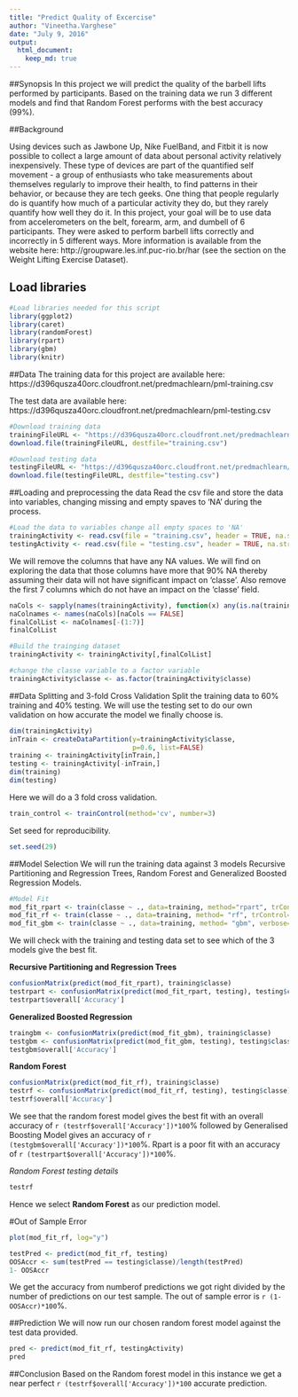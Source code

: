 ---
title: "Predict Quality of Excercise"
author: "Vineetha.Varghese"
date: "July 9, 2016"
output: 
  html_document: 
    keep_md: true
---
##Synopsis
In this project we will predict the quality of the barbell lifts performed by participants. Based on the training data we run 3 different models and find that Random Forest performs with the best accuracy (99%).

##Background

Using devices such as Jawbone Up, Nike FuelBand, and Fitbit it is now possible to collect a large amount of data about personal activity relatively inexpensively. These type of devices are part of the quantified self movement - a group of enthusiasts who take measurements about themselves regularly to improve their health, to find patterns in their behavior, or because they are tech geeks. One thing that people regularly do is quantify how much of a particular activity they do, but they rarely quantify how well they do it. In this project, your goal will be to use data from accelerometers on the belt, forearm, arm, and dumbell of 6 participants. They were asked to perform barbell lifts correctly and incorrectly in 5 different ways. More information is available from the website here: http://groupware.les.inf.puc-rio.br/har (see the section on the Weight Lifting Exercise Dataset).

## Load libraries
```{r, results='hide', message=FALSE, warning=FALSE}
#Load libraries needed for this script
library(ggplot2)
library(caret)
library(randomForest)
library(rpart)
library(gbm)
library(knitr)
```

##Data
The training data for this project are available here:
https://d396qusza40orc.cloudfront.net/predmachlearn/pml-training.csv

The test data are available here:
https://d396qusza40orc.cloudfront.net/predmachlearn/pml-testing.csv


```{r}
#Download training data
trainingFileURL <- "https://d396qusza40orc.cloudfront.net/predmachlearn/pml-training.csv?accessType = DOWNLOAD"
download.file(trainingFileURL, destfile="training.csv")

#Download testing data
testingFileURL <- "https://d396qusza40orc.cloudfront.net/predmachlearn/pml-testing.csv?accessType = DOWNLOAD"
download.file(testingFileURL, destfile="testing.csv")

```

##Loading and preprocessing the data
Read the csv file and store the data into variables, changing missing and empty spaves to 'NA' during the process.

```{r}
#Load the data to variables change all empty spaces to 'NA'
trainingActivity <- read.csv(file = "training.csv", header = TRUE, na.strings=c(""," ","NA"))
testingActivity <- read.csv(file = "testing.csv", header = TRUE, na.strings=c(""," ","NA"))
```

We will remove the columns that have any NA values. We will find on exploring the data that those columns have more that 90% NA thereby assuming their data will not have significant impact on 'classe'. Also remove the first 7 columns which do not have an impact on the 'classe' field.

```{r}
naCols <- sapply(names(trainingActivity), function(x) any(is.na(trainingActivity[,x]) == TRUE))
naColnames <- names(naCols)[naCols == FALSE]
finalColList <- naColnames[-(1:7)]
finalColList

#Build the trainging dataset
trainingActivity <- trainingActivity[,finalColList]

#change the classe variable to a factor variable
trainingActivity$classe <- as.factor(trainingActivity$classe)
```

##Data Splitting and  3-fold Cross Validation
Split the training data to 60% training and 40% testing. We will use the testing set to do our own validation on how accurate the model we finally choose is.

```{r}
dim(trainingActivity)
inTrain <- createDataPartition(y=trainingActivity$classe,
                               p=0.6, list=FALSE)
training <- trainingActivity[inTrain,]
testing <- trainingActivity[-inTrain,]
dim(training)
dim(testing)
```

Here we will do a 3 fold cross validation.

```{r}
train_control <- trainControl(method='cv', number=3)
```

Set seed for reproducibility.

```{r}
set.seed(29)
```

##Model Selection
We will run the training data against 3 models Recursive Partitioning and Regression Trees, Random Forest and  Generalized Boosted Regression Models.

```{r, results='hide', cache=TRUE}
#Model Fit
mod_fit_rpart <- train(classe ~ ., data=training, method="rpart", trControl=train_control)
mod_fit_rf <- train(classe ~ ., data=training, method= "rf", trControl=train_control)
mod_fit_gbm <- train(classe ~ ., data=training, method= "gbm", verbose=F, trControl=train_control)
```

We will check with the training and testing data set to see which of the 3 models give the best fit.

**Recursive Partitioning and Regression Trees**
```{r}
confusionMatrix(predict(mod_fit_rpart), training$classe)
testrpart <- confusionMatrix(predict(mod_fit_rpart, testing), testing$classe)
testrpart$overall['Accuracy'] 
```

**Generalized Boosted Regression**
```{r}
traingbm <- confusionMatrix(predict(mod_fit_gbm), training$classe)
testgbm <- confusionMatrix(predict(mod_fit_gbm, testing), testing$classe)
testgbm$overall['Accuracy'] 
```

**Random Forest**
```{r}
confusionMatrix(predict(mod_fit_rf), training$classe)
testrf <- confusionMatrix(predict(mod_fit_rf, testing), testing$classe)
testrf$overall['Accuracy'] 
```

We see that the random forest model gives the best fit with an overall accuracy of `r (testrf$overall['Accuracy'])*100`% followed by Generalised Boosting Model gives an accuracy of `r (testgbm$overall['Accuracy'])*100`%. Rpart is a poor fit with an accuracy of `r (testrpart$overall['Accuracy'])*100`%.

*Random Forest testing details*

```{r}
testrf
```

Hence we select **Random Forest** as our prediction model.

#Out of Sample Error
```{r, echo=FALSE}
plot(mod_fit_rf, log="y")
```

```{r}
testPred <- predict(mod_fit_rf, testing)
OOSAccr <- sum(testPred == testing$classe)/length(testPred)
1- OOSAccr
```

We get the accuracy from numberof predictions we got right divided by the number of predictions on our test sample. The out of sample error is `r (1- OOSAccr)*100`%. 

##Prediction
We will now run our chosen random forest model against the test data provided.

```{r}
pred <- predict(mod_fit_rf, testingActivity)
pred
```

##Conclusion
Based on the Random forest model in this instance we get a near perfect `r (testrf$overall['Accuracy'])*100` accurate prediction.

